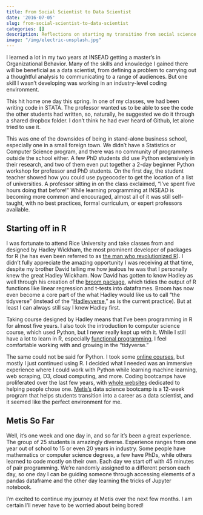 ```yaml
---
title: From Social Scientist to Data Scientist
date: '2016-07-05'
slug: from-social-scientist-to-data-scientist
categories: []
description: Reflections on starting my transitino from social science academia into the data science field.
image: "/img/electric-unsplash.jpg"
---
```


<!-- 
cover img: https://unsplash.com/photos/ImcUkZ72oUs
artist: Israel Palacio
licence: unsplash free-to-use 
-->

I learned a lot in my two years at INSEAD getting a master’s in Organizational Behavior. Many of the skills and knowledge I gained there will be beneficial as a data scientist, from defining a problem to carrying out a thoughtful analysis to communicating to a range of audiences. But one skill I wasn't developing was working in an industry-level coding environment.

This hit home one day this spring. In one of my classes, we had been writing code in STATA. The professor wanted us to be able to see the code the other students had written, so, naturally, he suggested we do it through a shared dropbox folder. I don’t think he had ever heard of Github, let alone tried to use it. 

This was one of the downsides of being in stand-alone business school, especially one in a small foreign town. We didn’t have a Statistics or Computer Science program, and there was no community of programmers outside the school either. A few PhD students did use Python extensively in their research, and two of them even put together a 2-day beginner Python workshop for professor and PhD students. On the first day, the student teacher showed how you could use pygeocoder to get the location of a list of universities. A professor sitting in on the class exclaimed, “I've spent five hours doing that before!” While learning programming at INSEAD is becoming more common and encouraged, almost all of it was still self-taught, with no best practices, formal curriculum, or expert professors available.

## Starting off in R

I was fortunate to attend Rice University and take classes from and designed by Hadley Wickham, the most prominent developer of packages for R (he has even been referred to as [the man who revolutionized R ](http://priceonomics.com/hadley-wickham-the-man-who-revolutionized-r/)). I didn't fully appreciate the amazing opportunity I was receiving at that time, despite my brother David telling me how jealous he was that I personally knew the great Hadley Wickham. Now David has gotten to know Hadley as well through his creation of the [broom package](https://github.com/dgrtwo/broom), which tidies the output of R functions like linear regression and t-tests into dataframes. Broom has now even become a core part of the what Hadley would like us to call "the tidyverse" (instead of the "[Hadleyverse](http://adolfoalvarez.cl/the-hitchhikers-guide-to-the-hadleyverse/),” as is the current practice). But at least I can always still say I knew Hadley first.

Taking course designed by Hadley means that I've been programming in R for almost five years. I also took the introduction to computer science course, which used Python, but I never really kept up with it. While I still have a lot to learn in R, especially [functional programming](https://www.datacamp.com/courses/writing-functions-in-r), I feel comfortable working with and growing in the "tidyverse."

The same could not be said for Python. I took some [online courses](https://www.datacamp.com/courses/intro-to-python-for-data-science), but mostly I just continued using R. I decided what I needed was an immersive experience where I could work with Python while learning machine learning, web scraping, D3, cloud computing, and more. Coding bootcamps have proliferated over the last few years, with [whole websites](https://www.coursereport.com) dedicated to helping people chose one.  [Metis's](http://www.thisismetis.com) data science bootcamp is a 12-week program that helps students transition into a career as a data scientist, and it seemed like the perfect environment for me.

## Metis So Far

Well, it's one week and one day in, and so far it's been a great experience. The group of 25 students is amazingly diverse. Experience ranges from one year out of school to 15 or even 20 years in industry. Some people have mathematics or computer science degrees, a few have PhDs, while others learned to code mostly on their own. Each day we start off with 45 minutes of pair programming. We're randomly assigned to a different person each day, so one day I can be guiding someone through accessing elements of a pandas dataframe and the other day learning the tricks of Jupyter notebook.   

I'm excited to continue my journey at Metis over the next few months. I am certain I'll never have to be worried about being bored!